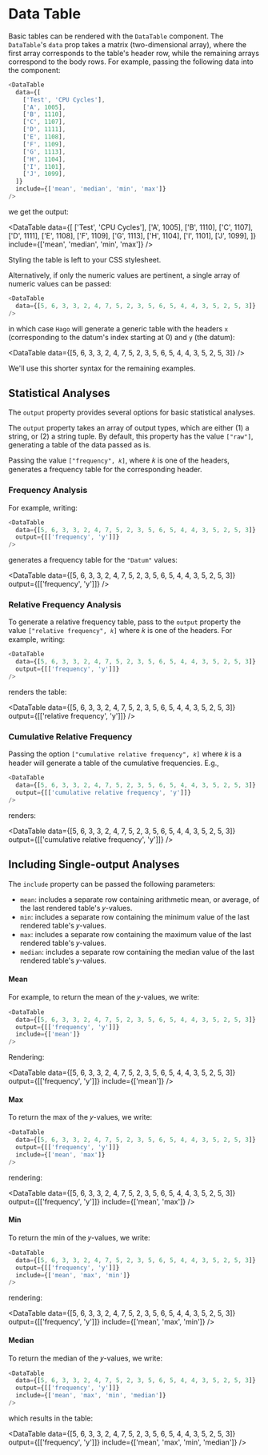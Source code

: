 
<Meta title="Plotters/Data Table" component={DataTable} />

# Data Table

Basic tables can be rendered with the `DataTable` component. The `DataTable`'s `data` prop takes a matrix (two-dimensional array), where the first array corresponds to the table's header row, while the remaining arrays correspond to the body rows. For example, passing the following data into the component:

```javascript
<DataTable
  data={[
    ['Test', 'CPU Cycles'],
    ['A', 1005],
    ['B', 1110],
    ['C', 1107],
    ['D', 1111],
    ['E', 1108],
    ['F', 1109],
    ['G', 1113],
    ['H', 1104],
    ['I', 1101],
    ['J', 1099],
  ]}
  include={['mean', 'median', 'min', 'max']}
/>
```

we get the output:

<DataTable
  data={[
    ['Test', 'CPU Cycles'],
    ['A', 1005],
    ['B', 1110],
    ['C', 1107],
    ['D', 1111],
    ['E', 1108],
    ['F', 1109],
    ['G', 1113],
    ['H', 1104],
    ['I', 1101],
    ['J', 1099],
  ]}
  include={['mean', 'median', 'min', 'max']}
/>

Styling the table is left to your CSS stylesheet.

Alternatively, if only the numeric values are pertinent, a single array of numeric values can be passed:

```javascript
<DataTable
  data={[5, 6, 3, 3, 2, 4, 7, 5, 2, 3, 5, 6, 5, 4, 4, 3, 5, 2, 5, 3]}
/>
```

in which case `Hago` will generate a generic table with the headers `x` (corresponding to the datum's index starting at 0) and `y` (the datum):

<DataTable
  data={[5, 6, 3, 3, 2, 4, 7, 5, 2, 3, 5, 6, 5, 4, 4, 3, 5, 2, 5, 3]}
/>

We'll use this shorter syntax for the remaining examples.

## Statistical Analyses

The `output` property provides several options for basic statistical analyses.

The `output` property takes an array of output types, which are either (1) a string, or (2) a string tuple. By default, this property has the value `["raw"]`, generating a table of the data passed as is.

Passing the value `["frequency", 𝑘]`, where 𝑘 is one of the headers, generates a frequency table for the corresponding header.

### Frequency Analysis

For example, writing:

```javascript
<DataTable
  data={[5, 6, 3, 3, 2, 4, 7, 5, 2, 3, 5, 6, 5, 4, 4, 3, 5, 2, 5, 3]}
  output={[['frequency', 'y']]}
/>
```

generates a frequency table for the `"Datum"` values:

<DataTable
  data={[5, 6, 3, 3, 2, 4, 7, 5, 2, 3, 5, 6, 5, 4, 4, 3, 5, 2, 5, 3]}
  output={[['frequency', 'y']]}
/>

### Relative Frequency Analysis

To generate a relative frequency table, pass to the `output` property the value `["relative frequency", 𝑘]` where 𝑘 is one of the headers. For example, writing:

```javascript
<DataTable
  data={[5, 6, 3, 3, 2, 4, 7, 5, 2, 3, 5, 6, 5, 4, 4, 3, 5, 2, 5, 3]}
  output={[['frequency', 'y']]}
/>
```

renders the table:

<DataTable
  data={[5, 6, 3, 3, 2, 4, 7, 5, 2, 3, 5, 6, 5, 4, 4, 3, 5, 2, 5, 3]}
  output={[['relative frequency', 'y']]}
/>

### Cumulative Relative Frequency

Passing the option `["cumulative relative frequency", 𝑘]` where 𝑘 is a header will generate a table of the cumulative frequencies. E.g.,

```javascript
<DataTable
  data={[5, 6, 3, 3, 2, 4, 7, 5, 2, 3, 5, 6, 5, 4, 4, 3, 5, 2, 5, 3]}
  output={[['cumulative relative frequency', 'y']]}
/>
```

renders:

<DataTable
  data={[5, 6, 3, 3, 2, 4, 7, 5, 2, 3, 5, 6, 5, 4, 4, 3, 5, 2, 5, 3]}
  output={[['cumulative relative frequency', 'y']]}
/>

## Including Single-output Analyses

The `include` property can be passed the following parameters:

- `mean`: includes a separate row containing arithmetic mean, or average, of the last rendered table's 𝑦-values.
- `min`: includes a separate row containing the minimum value of the last rendered table's 𝑦-values.
- `max`: includes a separate row containing the maximum value of the last rendered table's 𝑦-values.
- `median`: includes a separate row containing the median value of the last rendered table's 𝑦-values.

#### Mean

For example, to return the mean of the 𝑦-values, we write:

```javascript
<DataTable
  data={[5, 6, 3, 3, 2, 4, 7, 5, 2, 3, 5, 6, 5, 4, 4, 3, 5, 2, 5, 3]}
  output={[['frequency', 'y']]}
  include={['mean']}
/>
```

Rendering:

<DataTable
  data={[5, 6, 3, 3, 2, 4, 7, 5, 2, 3, 5, 6, 5, 4, 4, 3, 5, 2, 5, 3]}
  output={[['frequency', 'y']]}
  include={['mean']}
/>

#### Max

To return the max of the 𝑦-values, we write:

```javascript
<DataTable
  data={[5, 6, 3, 3, 2, 4, 7, 5, 2, 3, 5, 6, 5, 4, 4, 3, 5, 2, 5, 3]}
  output={[['frequency', 'y']]}
  include={['mean', 'max']}
/>
```

rendering:

<DataTable
  data={[5, 6, 3, 3, 2, 4, 7, 5, 2, 3, 5, 6, 5, 4, 4, 3, 5, 2, 5, 3]}
  output={[['frequency', 'y']]}
  include={['mean', 'max']}
/>

#### Min

To return the min of the 𝑦-values, we write:

```javascript
<DataTable
  data={[5, 6, 3, 3, 2, 4, 7, 5, 2, 3, 5, 6, 5, 4, 4, 3, 5, 2, 5, 3]}
  output={[['frequency', 'y']]}
  include={['mean', 'max', 'min']}
/>
```

rendering:

<DataTable
  data={[5, 6, 3, 3, 2, 4, 7, 5, 2, 3, 5, 6, 5, 4, 4, 3, 5, 2, 5, 3]}
  output={[['frequency', 'y']]}
  include={['mean', 'max', 'min']}
/>

#### Median

To return the median of the 𝑦-values, we write:

```javascript
<DataTable
  data={[5, 6, 3, 3, 2, 4, 7, 5, 2, 3, 5, 6, 5, 4, 4, 3, 5, 2, 5, 3]}
  output={[['frequency', 'y']]}
  include={['mean', 'max', 'min', 'median']}
/>
```

which results in the table:

<DataTable
  data={[5, 6, 3, 3, 2, 4, 7, 5, 2, 3, 5, 6, 5, 4, 4, 3, 5, 2, 5, 3]}
  output={[['frequency', 'y']]}
  include={['mean', 'max', 'min', 'median']}
/>
